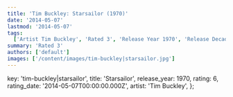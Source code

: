 ```yaml
---
title: 'Tim Buckley: Starsailor (1970)'
date: '2014-05-07'
lastmod: '2014-05-07'
tags:
  ['Artist Tim Buckley', 'Rated 3', 'Release Year 1970', 'Release Decade 1970']
summary: 'Rated 3'
authors: ['default']
images: ['/content/images/tim-buckley|starsailor.jpg']
---
```


  key: 'tim-buckley|starsailor',
  title: 'Starsailor',
  release_year: 1970,
  rating: 6,
  rating_date: '2014-05-07T00:00:00.000Z',
  artist: 'Tim Buckley',
};

<MusicRating data={data} />
